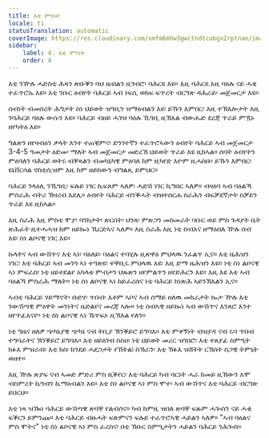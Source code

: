 ```yaml
---
title: እቲ ምንነት
locale: ti
statusTranslation: automatic
coverImage: https://res.cloudinary.com/xmfm6mhw3gwctndtcubgx2rptnae/image/upload/v1740468922/small_cover_tratado_de_psicologia_revolucionaria_a4c0dca4e0.webp
sidebar:
    label: 4. እቲ ምንነት
    order: 4
---
```

እቲ ንዅሉ ሓድስቲ ሕጻን ጽቡቕን ባህ ዜብልን ዚገብሮ፡ ባሕርዩ እዩ። እዚ ባሕርዩ እዚ ባዕሉ ናይ ሓቂ ተፈጥሮኡ እዩ። እቲ ንቡር ዕብየት ባሕርይ ኣብ ነፍሲ ወከፍ ፍጥረት ብርግጽ ዳሕራይ፡ መጀመርታ እዩ።

ሰብነት ብመሰረት ሕግታት ስነ ህይወት ዝዓቢን ዝማዕብልን እዩ፡ ይኹን እምበር፡ እዚ ተኽእሎታት እዚ ንባሕርይ ባዕሉ ውሱን እዩ። ባሕርይ ብዘይ ሓገዝ ባዕሉ ኺዓቢ ዚኽእል ብውሑድ ደረጃ ጥራይ ምዃኑ ዘየካትዕ እዩ።

ግልጽን ዘየዛብዕን ቃላት እንተ ተጠቒምና፡ ድንገተኛን ተፈጥሮኣውን ዕብየት ባሕርይ ኣብ መጀመርታ 3-4-5 ዓመታት ዕድመ፡ ማለት ኣብ መጀመርታ መድረኽ ህይወት ጥራይ እዩ ዚከኣል። ሰባት ዕብየትን ምዕባለን ባሕርይ ወትሩ ብቐጻልን ብመካኒካዊ ምዕባለ ከም ዚካየድ እዮም ዚሓስቡ፡ ይኹን እምበር፡ ዩኒቨርሳል ኖስቲሲዝም እዚ ከም ዘይከውን ብግልጺ ይምህር።

ባሕርይ ንላዕሊ ንኺዓቢ፡ ፍሉይ ነገር ኪፍጸም ኣለዎ፡ ሓድሽ ነገር ኪግበር ኣለዎ። ብዛዕባ ኣብ ባዕልኻ ምስራሕ ብትሪ ኽዛረብ እደሊ። ዕብየት ባሕርይ ብንቕሓት ብዝተሰርሐ ስራሕን ብፍቓደኛታት ስቓይን ጥራይ እዩ ዚከኣል።

እዚ ስራሕ እዚ ምስቲ ሞያ፡ ባንክታት፡ ጽርበት፡ ህንጻ፡ ምጽጋን መስመራት ባቡር ወይ ምስ ጉዳያት ቤት ጽሕፈት ዚተሓሓዝ ከም ዘይኰነ ኺርድኣና ኣለዎ። እዚ ስራሕ እዚ ነቲ ስብእና ዘማዕበለ ዅሉ ሰብ እዩ፡ ስነ ልቦናዊ ነገር እዩ።

ኩላትና ኣብ ውሽጥና እቲ ኣነ፡ ባዕለይ፡ ባዕልና ተባሂሉ ዚጽዋዕ ምህላዉ ንፈልጥ ኢና። እቲ ዜሕዝን ነገር፡ እቲ ባሕርይ ኣብ መንጎ ኣነ ተዓጽዩ፡ ተቐቢሩ ምህላዉ እዩ፡ እዚ ድማ ዜሕዝን እዩ። ነቲ ስነ ልቦናዊ ኣነ ምፍራስ፡ ነቲ ዘይተደልየ አካላቱ ምብታን ህጹጽን ዘየምልጥን ዘየድሕርን እዩ። እዚ እዩ እቲ ኣብ ባዕልኻ ምስራሕ ማለት። ነቲ ስነ ልቦናዊ ኣነ ከይፈረሰና ነቲ ባሕርይ ክነጽሕ ኣይንኽእልን ኢና።

ኣብቲ ባሕርይ ሃይማኖት፡ ቡድሃ፡ ጥበብ፡ እቶም ኣቦና ኣብ ሰማይ ዘለዉ መከራታት ኰታ ዅሉ እቲ ንውሽጣዊ ምዕዋት መንነትና ዜድልየና መረጃ ኣሎ። ነቲ ሰብኣዊ ዘይኰነ ኣብ ውሽጥና እንጸሮ እንተ ዘየጥፊእናዮ፡ ነቲ ስነ ልቦናዊ ኣነ ኼጥፍኦ ዚኽእል የለን።

ነቲ ግዜና ዘለዎ ጭካኔያዊ ጭካኔ ናብ ትቢያ ኽንቕይሮ ይግባእ። እቲ ምቀኝነት ብዝያዳ ናብ ሩባ ጥበብ ተግባራትና ኽንቕይሮ ይግባእ። እቲ ዘይዕገብ ስስዐ፡ ነቲ ህይወት መሪር ዝገበሮ፡ እቲ ተጸያፊ ስምዒት ክፉእ ምዝራብ፡ እቲ ክስ፡ ክንደይ ሓደጋታት የኸትል፧ ስኽራን፡ እቲ ኽፉእ ዝሸትት ርኽሰት ስጋዊ ትምኒት ወዘተ።

እዚ ዅሉ ጽያፍ ናብ ኣመድ ምድሪ ምስ ዚቕየር፡ እቲ ባሕርይ ካብ ባርነት ሓራ ከመይ ዚኸውን እሞ ብስምረት ኪዓብን ኪማዕብልን እዩ። እቲ ስነ ልቦናዊ ኣነ ምስ ሞተ፡ ኣብ ውሽጥና እቲ ባሕርይ ብርግጽ ይበርህ።

እቲ ነጻ ዝዀነ ባሕርይ ውሽጣዊ ጽባቐ የልብሰና። ካብ ከምዚ ዝበለ ጽባቐ ፍጹም ሓጐስን ናይ ሓቂ ፍቕርን ይምንጩ። እቲ ባሕርይ ብዙሓት ፍጽምናን ፍሉይ ተፈጥሮኣዊ ሓይልን ኣለዎ። "ኣብ ባዕልና ምስ ሞትና" ነቲ ስነ ልቦናዊ ኣነ ምስ ፈረስና፡ በቲ ኽቡር ስምዒታትን ሓይልን ባሕርይ ንሕጐስ።

